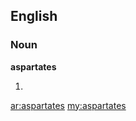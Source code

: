 ==English==

===Noun===
'''aspartates'''

# {{plural of|[[aspartate]]}}

[[ar:aspartates]]
[[my:aspartates]]
